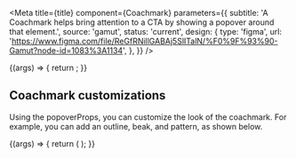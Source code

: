 

<Meta
  title={title}
  component={Coachmark}
  parameters={{
    subtitle:
      'A Coachmark helps bring attention to a CTA by showing a popover around that element.',
    source: 'gamut',
    status: 'current',
    design: {
      type: 'figma',
      url:
        'https://www.figma.com/file/ReGfRNillGABAj5SlITalN/%F0%9F%93%90-Gamut?node-id=1083%3A1134',
    },
  }}
/>

<Canvas>
  <Story name="Coachmark">
    {(args) => {
      return <CoachmarkExample {...args} />;
    }}
  </Story>
</Canvas>

<PropsTable story="Coachmark" />

## Coachmark customizations

Using the popoverProps, you can customize the look of the coachmark.
For example, you can add an outline, beak, and pattern, as shown below.

<Canvas>
  <Story name="Coachmark customizations">
    {(args) => {
      return (
        <CoachmarkExample
          {...args}
          popoverProps={{
            beak: 'left',
            outline: true,
            pattern: 'checkerDense',
            zIndex: 0
          }}
        />
      );
    }}
  </Story>
</Canvas>
